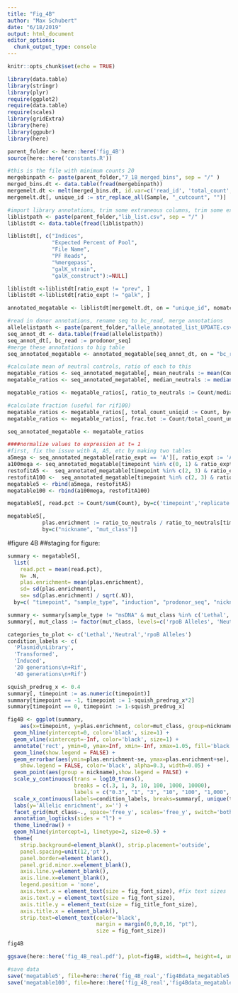```yaml
---
title: "Fig_4B"
author: "Max Schubert"
date: "6/18/2019"
output: html_document
editor_options: 
  chunk_output_type: console
---
```


```r
knitr::opts_chunk$set(echo = TRUE)

library(data.table)
library(stringr)
library(plyr)
require(ggplot2)
require(data.table)
require(scales)
library(gridExtra)
library(here)
library(ggpubr)
library(here)

parent_folder <- here::here('fig_4B')
source(here::here('constants.R'))

```
```r
#this is the file with minimum counts 20
mergebinpath <- paste(parent_folder,"7_18_merged_bins", sep = "/" )
merged_bins.dt <- data.table(fread(mergebinpath))
mergemelt.dt <- melt(merged_bins.dt, id.var=c('read_id', 'total_count', 'bc_read'), value.name='Count', variable.name='Sample')
mergemelt.dt[, unique_id := str_replace_all(Sample, "_cutcount", "")]

```

```r
#import library annotations, trim some extraneous columns, trim some extraneous rows
liblistpath <- paste(parent_folder,"lib_list.csv", sep = "/" )
liblistdt <- data.table(fread(liblistpath))

liblistdt[, c("Indices",
              "Expected Percent of Pool",
              "File Name",
              "PF Reads",
              "%mergepass",
              "galK_strain",
              "galK_construct"):=NULL]

liblistdt <-liblistdt[ratio_expt != "prev", ]
liblistdt <-liblistdt[ratio_expt != "galk", ]

annotated_megatable <- liblistdt[mergemelt.dt, on = "unique_id", nomatch = 0]

```

```r
#read in donor annotations, rename seq to bc_read, merge annotations
allelelistpath <- paste(parent_folder,"allele_annotated_list_UPDATE.csv", sep = "/" )
seq_annot_dt <- data.table(fread(allelelistpath))
seq_annot_dt[, bc_read := prodonor_seq]
#merge these annotations to big table
seq_annotated_megatable <- annotated_megatable[seq_annot_dt, on = "bc_read", nomatch = 0]
```

```r
#calculate mean of neutral controls, ratio of each to this
megatable_ratios <- seq_annotated_megatable[, mean_neutrals := mean(Count[mut_class == "Neutral"]), by='unique_id']
megatable_ratios <- seq_annotated_megatable[, median_neutrals := median(Count[mut_class == "Neutral"]), by='unique_id']

megatable_ratios <- megatable_ratios[, ratio_to_neutrals := Count/median_neutrals, by='bc_read'] #threw away included filter by count statement...

#calculate fraction (useful for rif100)
megatable_ratios <- megatable_ratios[, total_count_uniqid := Count, by='unique_id']
megatable_ratios <- megatable_ratios[, frac.tot := Count/total_count_uniqid, by='bc_read'] #threw away included filter by count statement...

seq_annotated_megatable <- megatable_ratios

####normalize values to expression at t= 1
#first, fix the issue with A, A5, etc by making two tables
a5mega <- seq_annotated_megatable[ratio_expt == 'A'][, ratio_expt := 'A_5'][sample_type != 'msDNA' & replicate != 'D']
a100mega <- seq_annotated_megatable[timepoint %in% c(0, 1) & ratio_expt == 'A'][, ratio_expt := 'A_100'][sample_type == 'plasmid' & replicate != 'D']
restofitA5 <-  seq_annotated_megatable[timepoint %in% c(2, 3) & ratio_expt == 'A_5']
restofitA100 <-  seq_annotated_megatable[timepoint %in% c(2, 3) & ratio_expt == 'A_100']
megatable5 <- rbind(a5mega, restofitA5)
megatable100 <- rbind(a100mega, restofitA100)

megatable5[, read.pct := Count/sum(Count), by=c('timepoint','replicate')]

megatable5[,
           plas.enrichment := ratio_to_neutrals / ratio_to_neutrals[timepoint==-1],
           by=c("nickname", "mut_class")]

```


#figure 4B
##staging for figure:
```r
summary <- megatable5[, 
  list(
    read.pct = mean(read.pct),
    N= .N,
    plas.enrichment= mean(plas.enrichment),
    sd= sd(plas.enrichment),
    se= sd(plas.enrichment) / sqrt(.N)),
  by=c( "timepoint", "sample_type", "induction", "prodonor_seq", "nickname", "mut_class")]

summary <- summary[sample_type != "msDNA" & mut_class %in% c('Lethal','Neutral','rpoB Alleles')]
summary[, mut_class := factor(mut_class, levels=c('rpoB Alleles', 'Neutral',  'Lethal'))]

categories_to_plot <- c('Lethal','Neutral','rpoB Alleles')
condition_labels <- c(
  'Plasmid\nLibrary',
  'Transformed',
  'Induced',
  '20 generations\n+Rif',
  '40 generations\n+Rif')

squish_predrug_x <- 0.4
summary[, timepoint := as.numeric(timepoint)]
summary[timepoint == -1, timepoint := 1-squish_predrug_x*2]
summary[timepoint == 0, timepoint := 1-squish_predrug_x]
```
```r
fig4B <- ggplot(summary,
    aes(x=timepoint, y=plas.enrichment, color=mut_class, group=nickname)) + 
  geom_hline(yintercept=0, color='black', size=1) +
  geom_vline(xintercept=-Inf, color='black', size=1) +
  annotate('rect', ymin=0, ymax=Inf, xmin=-Inf, xmax=1.05, fill='black', alpha=0.1, color=NA) +
  geom_line(show.legend = FALSE) +
  geom_errorbar(aes(ymin=plas.enrichment-se, ymax=plas.enrichment+se),
    show.legend = FALSE, color='black', alpha=0.3, width=0.05) +
  geom_point(aes(group = nickname),show.legend = FALSE) +
  scale_y_continuous(trans = log10_trans(),
                     breaks = c(.3, 1, 3, 10, 100, 1000, 10000), 
                     labels = c("0.3", "1", "3", "10", "100", "1,000", "10,000")) +
  scale_x_continuous(labels=condition_labels, breaks=summary[, unique(timepoint)], expand=c(0,0.3)) +
  labs(y='Allelic enrichment', x='') +
  facet_grid(mut_class~., space='free_y', scales='free_y', switch='both') +
  annotation_logticks(sides = "l") +
  theme_linedraw() +
  geom_hline(yintercept=1, linetype=2, size=0.5) +
  theme(
    strip.background=element_blank(), strip.placement='outside',
    panel.spacing=unit(12,'pt'),
    panel.border=element_blank(),
    panel.grid.minor.x=element_blank(),
    axis.line.y=element_blank(),
    axis.line.x=element_blank(),
    legend.position = 'none',
    axis.text.x = element_text(size = fig_font_size), #fix text sizes
    axis.text.y = element_text(size = fig_font_size),
    axis.title.y = element_text(size = fig_title_font_size),
    axis.title.x = element_blank(),
    strip.text=element_text(color='black',
                            margin = margin(0,0,0,16, "pt"),
                            size = fig_font_size))

fig4B
```

```r
ggsave(here::here('fig_4B_real.pdf'), plot=fig4B, width=4, height=4, units='in', dpi=300, device = cairo_pdf)

#save data
save('megatable5', file=here::here('fig_4B_real','fig4Bdata_megatable5.RData'))
save('megatable100', file=here::here('fig_4B_real','fig4Bdata_megatable100.RData'))
```


